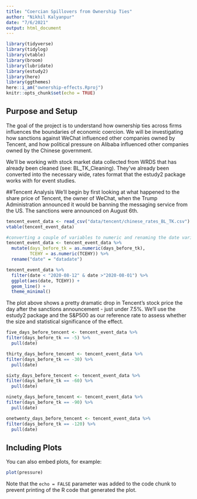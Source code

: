 ```yaml
---
title: "Coercian Spillovers from Ownership Ties"
author: "Nikhil Kalyanpur"
date: "7/6/2021"
output: html_document
---
```


```r
library(tidyverse)
library(tidylog)
library(vtable)
library(broom)
library(lubridate)
library(estudy2)
library(here)
library(ggthemes)
here::i_am("ownership-effects.Rproj")
knitr::opts_chunk$set(echo = TRUE)
```

## Purpose and Setup

The goal of the project is to understand how ownership ties across firms influences the boundaries of economic coercion. We will be investigating how sanctions against WeChat influenced other companies owned by Tencent, and how political pressure on Alibaba influenced other companies owned by the Chinese government. 

We'll be working with stock market data collected from WRDS that has already been cleaned (see: BL_TK_Cleaning). They've already been converted into the necessary wide, rates format that the estudy2 package works with for event studies. 

##Tencent Analysis
We'll begin by first looking at what happened to the share price of Tencent, the owner of WeChat, when the Trump Administration announced it would be banning the messaging service from the US. The sanctions were announced on August 6th. 


```r
tencent_event_data <- read_csv("data/tencent/chinese_rates_BL_TK.csv")
vtable(tencent_event_data)

#converting a couple of variables to numeric and renaming the date variable
tencent_event_data <- tencent_event_data %>% 
  mutate(days_before_tk = as.numeric(days_before_tk),
         TCEHY = as.numeric(TCEHY)) %>% 
  rename("date" = "datadate")

tencent_event_data %>% 
  filter(date < "2020-08-12" & date >"2020-08-01") %>% 
  ggplot(aes(date, TCEHY)) +
  geom_line() + 
  theme_minimal()
```
The plot above shows a pretty dramatic drop in Tencent's stock price the day after the sanctions announcement - just under 7.5%.
We'll use the estudy2 package and the S&P500 as our reference rate to assess whether the size and statistical significance of the effect.

```r

five_days_before_tencent <- tencent_event_data %>% 
filter(days_before_tk == -5) %>% 
  pull(date)

thirty_days_before_tencent <- tencent_event_data %>% 
filter(days_before_tk == -30) %>% 
  pull(date)

sixty_days_before_tencent <- tencent_event_data %>% 
filter(days_before_tk == -60) %>% 
  pull(date)

ninety_days_before_tencent <- tencent_event_data %>% 
filter(days_before_tk == -90) %>% 
  pull(date)

onetwenty_days_before_tencent <- tencent_event_data %>% 
filter(days_before_tk == -120) %>% 
  pull(date)

```


## Including Plots

You can also embed plots, for example:

```r
plot(pressure)
```

Note that the `echo = FALSE` parameter was added to the code chunk to prevent printing of the R code that generated the plot.
